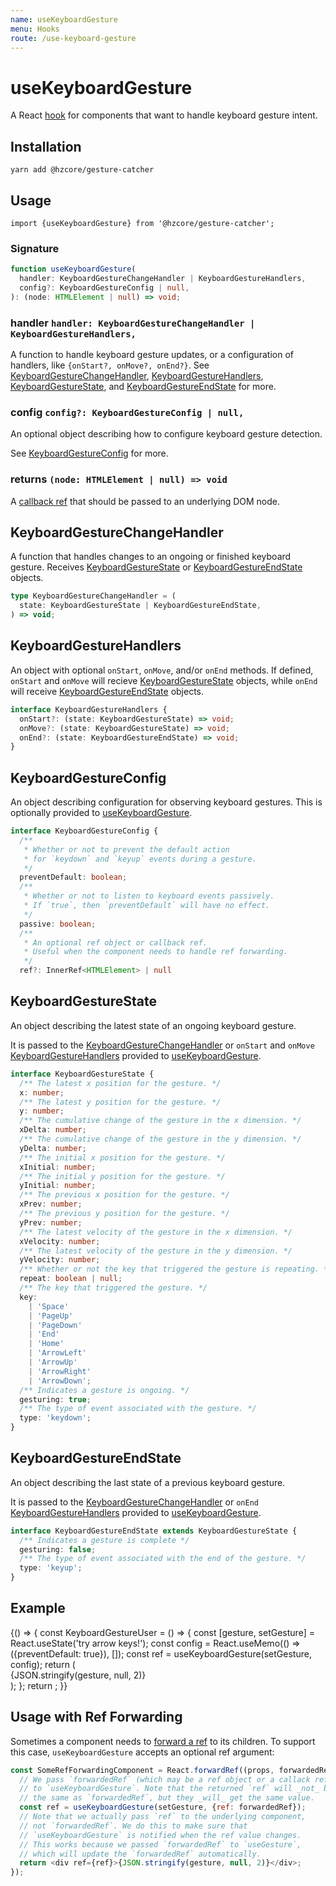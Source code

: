 ```yaml
---
name: useKeyboardGesture
menu: Hooks
route: /use-keyboard-gesture
---
```



# useKeyboardGesture

A React [hook] for components that want to handle keyboard gesture intent.

## Installation

```shell
yarn add @hzcore/gesture-catcher
```

## Usage

```
import {useKeyboardGesture} from '@hzcore/gesture-catcher';
```

### Signature

```ts
function useKeyboardGesture(
  handler: KeyboardGestureChangeHandler | KeyboardGestureHandlers,
  config?: KeyboardGestureConfig | null,
): (node: HTMLElement | null) => void;
```

### handler `handler: KeyboardGestureChangeHandler | KeyboardGestureHandlers,`

A function to handle keyboard gesture updates, or a configuration of handlers,
like `{onStart?, onMove?, onEnd?}`.
See [KeyboardGestureChangeHandler], [KeyboardGestureHandlers],
[KeyboardGestureState], and [KeyboardGestureEndState] for more.

### config `config?: KeyboardGestureConfig | null,`

An optional object describing how to configure keyboard gesture detection.

See [KeyboardGestureConfig] for more.

### returns `(node: HTMLElement | null) => void`

A [callback ref] that should be passed to an underlying DOM node.

## KeyboardGestureChangeHandler

A function that handles changes to an ongoing or finished keyboard gesture.
Receives [KeyboardGestureState] or [KeyboardGestureEndState] objects.

```ts
type KeyboardGestureChangeHandler = (
  state: KeyboardGestureState | KeyboardGestureEndState,
) => void;
```

## KeyboardGestureHandlers

An object with optional `onStart`, `onMove`, and/or `onEnd` methods.
If defined, `onStart` and `onMove` will recieve [KeyboardGestureState] objects,
while `onEnd` will receive [KeyboardGestureEndState] objects.

```ts
interface KeyboardGestureHandlers {
  onStart?: (state: KeyboardGestureState) => void;
  onMove?: (state: KeyboardGestureState) => void;
  onEnd?: (state: KeyboardGestureEndState) => void;
}
```

## KeyboardGestureConfig

An object describing configuration for observing keyboard gestures.
This is optionally provided to [useKeyboardGesture].

```ts
interface KeyboardGestureConfig {
  /**
   * Whether or not to prevent the default action
   * for `keydown` and `keyup` events during a gesture.
   */
  preventDefault: boolean;
  /**
   * Whether or not to listen to keyboard events passively.
   * If `true`, then `preventDefault` will have no effect.
   */
  passive: boolean;
  /**
   * An optional ref object or callback ref.
   * Useful when the component needs to handle ref forwarding.
   */
  ref?: InnerRef<HTMLElement> | null
```

## KeyboardGestureState

An object describing the latest state of an ongoing keyboard gesture.

It is passed to the [KeyboardGestureChangeHandler]
or `onStart` and `onMove` [KeyboardGestureHandlers] provided to [useKeyboardGesture].

```ts
interface KeyboardGestureState {
  /** The latest x position for the gesture. */
  x: number;
  /** The latest y position for the gesture. */
  y: number;
  /** The cumulative change of the gesture in the x dimension. */
  xDelta: number;
  /** The cumulative change of the gesture in the y dimension. */
  yDelta: number;
  /** The initial x position for the gesture. */
  xInitial: number;
  /** The initial y position for the gesture. */
  yInitial: number;
  /** The previous x position for the gesture. */
  xPrev: number;
  /** The previous y position for the gesture. */
  yPrev: number;
  /** The latest velocity of the gesture in the x dimension. */
  xVelocity: number;
  /** The latest velocity of the gesture in the y dimension. */
  yVelocity: number;
  /** Whether or not the key that triggered the gesture is repeating. */
  repeat: boolean | null;
  /** The key that triggered the gesture. */
  key:
    | 'Space'
    | 'PageUp'
    | 'PageDown'
    | 'End'
    | 'Home'
    | 'ArrowLeft'
    | 'ArrowUp'
    | 'ArrowRight'
    | 'ArrowDown';
  /** Indicates a gesture is ongoing. */
  gesturing: true;
  /** The type of event associated with the gesture. */
  type: 'keydown';
}
```

## KeyboardGestureEndState

An object describing the last state of a previous keyboard gesture.

It is passed to the [KeyboardGestureChangeHandler]
or `onEnd` [KeyboardGestureHandlers] provided to [useKeyboardGesture].

```ts
interface KeyboardGestureEndState extends KeyboardGestureState {
  /** Indicates a gesture is complete */
  gesturing: false;
  /** The type of event associated with the end of the gesture. */
  type: 'keyup';
}
```

## Example

<Playground>
  {() => {
    const KeyboardGestureUser = () => {
      const [gesture, setGesture] = React.useState('try arrow keys!');
      const config = React.useMemo(() => ({preventDefault: true}), []);
      const ref = useKeyboardGesture(setGesture, config);
      return (
        <div
          ref={ref}
          style={{
            display: 'flex',
            justifyContent: 'center',
            alignItems: 'center',
            width: '100%',
            height: 250,
            fontSize: '2em',
          }}
        >
          {JSON.stringify(gesture, null, 2)}
        </div>
      );
    };
    return <KeyboardGestureUser />;
  }}
</Playground>

## Usage with Ref Forwarding

Sometimes a component needs to [forward a ref] to its children.
To support this case, `useKeyboardGesture` accepts an optional ref argument:

```js
const SomeRefForwardingComponent = React.forwardRef((props, forwardedRef) => {
  // We pass `forwardedRef` (which may be a ref object or a callack ref)
  // to `useKeyboardGesture`. Note that the returned `ref` will _not_ be
  // the same as `forwardedRef`, but they _will_ get the same value.
  const ref = useKeyboardGesture(setGesture, {ref: forwardedRef});
  // Note that we actually pass `ref` to the underlying component,
  // not `forwardedRef`. We do this to make sure that
  // `useKeyboardGesture` is notified when the ref value changes.
  // This works because we passed `forwardedRef` to `useGesture`,
  // which will update the `forwardedRef` automatically.
  return <div ref={ref}>{JSON.stringify(gesture, null, 2)}</div>;
});
```

[hook]: https://reactjs.org/docs/hooks-overview.html
[ref]: https://reactjs.org/docs/refs-and-the-dom.html
[useref]: https://reactjs.org/docs/hooks-reference.html#useref
[callback ref]: https://reactjs.org/docs/refs-and-the-dom.html#callback-refs
[ref object]: https://reactjs.org/docs/refs-and-the-dom.html#accessing-refs
[forward a ref]: https://reactjs.org/docs/forwarding-refs.html
[usekeyboardgesture]: #usage
[keyboardgesturechangehandler]: #keyboardgesturechangehandler
[keyboardgesturehandlers]: #keyboardgesturehandlers
[keyboardgestureconfig]: #keyboardgestureconfig
[keyboardgesturestate]: #keyboardgesturestate
[keyboardgestureendstate]: #keyboardgestureendstate
